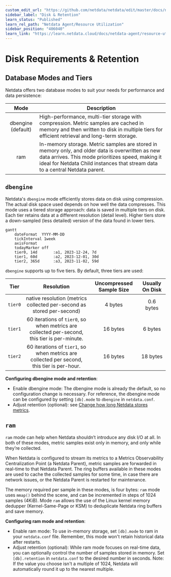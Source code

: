 ```yaml
---
custom_edit_url: "https://github.com/netdata/netdata/edit/master/docs/netdata-agent/sizing-netdata-agents/disk-requirements-and-retention.md"
sidebar_label: "Disk & Retention"
learn_status: "Published"
learn_rel_path: "Netdata Agent/Resource Utilization"
sidebar_position: "406040"
learn_link: "https://learn.netdata.cloud/docs/netdata-agent/resource-utilization/disk-&-retention"
---
```


# Disk Requirements &amp; Retention

## Database Modes and Tiers

Netdata offers two database modes to suit your needs for performance and data persistence:

|        Mode        | Description                                                                                                                                                                                                                            |
|:------------------:|----------------------------------------------------------------------------------------------------------------------------------------------------------------------------------------------------------------------------------------|
| dbengine (default) | High-performance, multi-tier storage with compression. Metric samples are cached in memory and then written to disk in multiple tiers for efficient retrieval and long-term storage.                                                   |
|        ram         | In-memory storage. Metric samples are stored in memory only, and older data is overwritten as new data arrives. This mode prioritizes speed, making it ideal for Netdata Child instances that stream data to a central Netdata parent. |

## `dbengine`

Netdata's `dbengine` mode efficiently stores data on disk using compression. The actual disk space used depends on how well the data compresses.
This mode uses a tiered storage approach: data is saved in multiple tiers on disk. Each tier retains data at a different resolution (detail level). Higher tiers store a down-sampled (less detailed) version of the data found in lower tiers.

```mermaid
gantt
    dateFormat  YYYY-MM-DD
    tickInterval 1week
    axisFormat    
    todayMarker off
    tier0, 14d       :a1, 2023-12-24, 7d
    tier1, 60d       :a2, 2023-12-01, 30d
    tier2, 365d      :a3, 2023-11-02, 59d
```

`dbengine` supports up to five tiers. By default, three tiers are used:

|  Tier   |                                          Resolution                                          | Uncompressed Sample Size | Usually On Disk |
|:-------:|:--------------------------------------------------------------------------------------------:|:------------------------:|:---------------:|
| `tier0` |            native resolution (metrics collected per-second as stored per-second)             |         4 bytes          |    0.6 bytes    |
| `tier1` | 60 iterations of `tier0`, so when metrics are collected per-second, this tier is per-minute. |         16 bytes         |     6 bytes     |
| `tier2` |  60 iterations of `tier1`, so when metrics are collected per second, this tier is per-hour.  |         16 bytes         |    18 bytes     |

**Configuring dbengine mode and retention**:

- Enable dbengine mode: The dbengine mode is already the default, so no configuration change is necessary. For reference, the dbengine mode can be configured by setting `[db].mode` to `dbengine` in `netdata.conf`.
- Adjust retention (optional): see [Change how long Netdata stores metrics](/docs/netdata-agent/configuration/optimizing-metrics-database/change-how-long-netdata-stores-metrics).

## `ram`

`ram` mode can help when Netdata shouldn’t introduce any disk I/O at all. In both of these modes, metric samples exist only in memory, and only while they’re collected.

When Netdata is configured to stream its metrics to a Metrics Observability Centralization Point (a Netdata Parent), metric samples are forwarded in real-time to that Netdata Parent. The ring buffers available in these modes are used to cache the collected samples for some time, in case there are network issues, or the Netdata Parent is restarted for maintenance.

The memory required per sample in these modes, is four bytes: `ram` mode uses `mmap()` behind the scene, and can be incremented in steps of 1024 samples (4KiB). Mode `ram` allows the use of the Linux kernel memory dedupper (Kernel-Same-Page or KSM) to deduplicate Netdata ring buffers and save memory.

**Configuring ram mode and retention**:

- Enable ram mode: To use in-memory storage, set `[db].mode` to ram in your `netdata.conf` file. Remember, this mode won't retain historical data after restarts.
- Adjust retention (optional): While ram mode focuses on real-time data, you can optionally control the number of samples stored in memory. Set `[db].retention` in `netdata.conf` to the desired number in seconds. Note: If the value you choose isn't a multiple of 1024, Netdata will automatically round it up to the nearest multiple.
